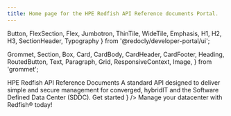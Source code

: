 ```yaml
---
title: Home page for the HPE Redfish API Reference documents Portal.
---
```



  Button,
  FlexSection,
  Flex,
  Jumbotron,
  ThinTile,
  WideTile,
  Emphasis,
  H1,
  H2,
  H3,
  SectionHeader,
  Typography
} from '@redocly/developer-portal/ui';

  Grommet,
  Section,
  Box,
  Card,
  CardBody,
  CardHeader,
  CardFooter,
  Heading,
  RoutedButton,
  Text,
  Paragraph,
  Grid,
  ResponsiveContext,
  Image,
} from 'grommet';






<NavBar location={props.location} standalone={false} />
<Grommet theme={hpe}>
  <Box
    align='start'
    justify='start'
    background={{
      dark: true,
      image: `url(${hpeElement})`,
    }}
    pad={{ vertical: 'xlarge', horizontal: 'small' }}
    height='75vh'
    style={{ minHeight: 550, maxHeight: 900 }}
  >
  <Box width="35%" margin={{left: '150px'}}>
    <Heading level='2' margin={{bottom: 'none'}} weight='bold' size='large'>
      HPE Redfish API
    </Heading>
      <Text size="xxlarge">
        Reference Documents
      </Text>
      <Text size="large" margin={{vertical: '50px'}}>
        A standard API designed to deliver simple and secure management for converged, hybridIT and the Software Defined Data Center (SDDC).
     </Text>
     <Box 
        width="140px"
     >
        <RoutedButton
          primary={true}
          path="docs"
          label={
            <Box >
              <Text size='large'>
                Get started
              </Text>
            </Box>
          }
        />
      </Box>
    </Box>
  </Box>
</Grommet>
<Grommet theme={hpe}>

  <Box align='center' pad='medium'>
    <Heading
      textAlign='center'
      style={{ fontWeight: '400' }}
      level='2'
      margin={{ vertical: 'large'}} 
    >
    Manage your datacenter with Redfish® today!
    </Heading>
    <Box
        width='1115px'
        margin={{ vertical: 'large' }}
        direction='row' wrap={true}
        justify='center'
    >
    <ResponsiveGrid
        cardType='landing'
        fill={true}
        rows={{
          small: ['auto', 'auto'],
          medium: ['auto', 'auto'],
          large: ['auto'],
          xlarge: ['auto'],
        }}
                columns={{
          small: ['auto'],
          medium: ['auto', 'auto'],
          large: ['auto', 'auto'],
          xlarge: ['auto', 'auto'],
        }}
      >
      <LandingCard
        margin='medium'
        path='docs/ilorest-userguide'
        icon={iLOrestIcon}
        titleText='HPE RESTful Interface Tool'
        bodyText='User Guide'
      />
      <LandingCard
        margin='medium'
        path='docs/ilos/'
        icon={iloIcon}
        titleText='HPE Insight Lights Out (iLOs)'
        bodyText=' HPE iLO 4 and iLO 5 Redfish API Reference Documents.'
      />
      <LandingCard
        margin='medium'
        path='docs/iloamplifierpack'
        icon={iloAmplifierPackIcon}
        titleText='iLO Amplifier Pack'
        bodyText='Use Redfish to manage the HPE iLO Amplifier Pack aggregator'
      />
      <LandingCard
        margin='medium'
        path='docs/superdome/'
        icon={superdomeIcon}
        titleText='HPE Superdome family'
        bodyText='HPE Superdome Flex and HPE Superdome 280'
      />
      <LandingCard
        margin='medium'
        path='docs/pdus/'
        icon={pduIcon}
        titleText='HPE Power Distribution Units'
        bodyText='HPE Power Distribution Units (PDUs)'
      />
      </ResponsiveGrid>
    </Box>
  </Box>
</Grommet>

